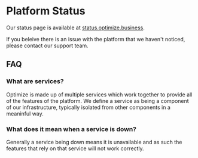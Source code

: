 # Platform Status

Our status page is available at [status.optimize.business](https://status.optimize.business/).

If you beleive there is an issue with the platform that we haven't noticed, please contact our support team.

## FAQ

### What are services?

Optimize is made up of multiple services which work together to provide all of the features of the platform. We define a service as being a component of our infrastructure, typically isolated from other components in a meaninful way.

### What does it mean when a service is down?

Generally a service being down means it is unavailable and as such the features that rely on that service will not work correctly.
